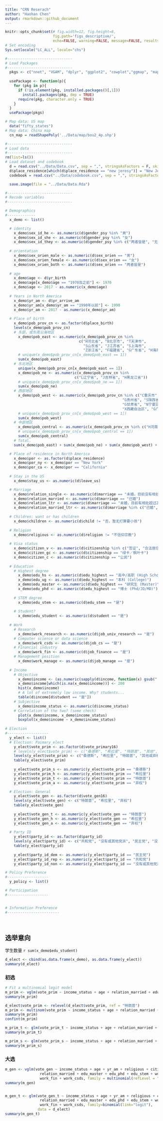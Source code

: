 ```yaml
---
title: "CRN Reserach"
author: "Haohan Chen"
output: rmarkdown::github_document
---
```



```r
knitr::opts_chunk$set(# fig.width=12, fig.height=8, 
                      fig.path='figs_descriptive/',
                      echo=FALSE, warning=FALSE, message=FALSE, results = 'markup')
# Set encoding
Sys.setlocale("LC_ALL", locale="chs")
```

```r
#------------------------------
# Load Packages
#------------------------------
  pkgs <- c("nnet", "VGAM", "dplyr", "ggplot2", "cowplot","ggmap", "maps", "mapdata", "rgeos", "rgdal", "maptools", "fiftystater", "knitr", "stargazer", "PerformanceAnalytics", "gmodels", "vcdExtra")
  
  usePackage <- function(p){
    for (pkg in p){
      if (!is.element(pkg, installed.packages()[,1]))
        install.packages(pkg, dep = TRUE)
      require(pkg, character.only = TRUE)
    }
  }
  usePackage(pkgs)

# Map data: US map
  data("fifty_states")
# Map data: China map
  cn_map = readShapePoly('../Data/map/bou2_4p.shp')
```

```r
#------------------------------
# Load data
#------------------------------
rm(list=ls())
# Load dataset and codebook
  d = read.csv("../Data/Data.csv", sep = ",", stringsAsFactors = F, skip = 1, fileEncoding = "UTF-8-BOM")
  d$place_residence[which(d$place_residence == "new jeresy")] = "New Jersey"
  codebook = read.csv("../Data/codebook.csv", sep = ",", stringsAsFactors = F, fileEncoding = "UTF-8-BOM")

  save.image(file = "../Data/Data.Rda")

#------------------------------
# Recode variables
#------------------------------

# Demographics
#-------------
  x_demo <- list()

  # identity
    x_demo$sex_id_he <- as.numeric(d$gender_psy %in% "男")
    x_demo$sex_id_she <- as.numeric(d$gender_psy %in% "女")
    x_demo$sex_id_they <- as.numeric(d$gender_psy %in% c("两者皆是", "无", "不知道"))
  
  # orientation
    x_demo$sex_orien_male <- as.numeric(d$sex_orien == "男")
    x_demo$sex_orien_female <- as.numeric(d$sex_orien == "女")
    x_demo$sex_orien_both <- as.numeric(d$sex_orien == "两者皆是")
    
  # age
    x_demo$age <- d$yr_birth
    x_demo$age[x_demo$age == "1970及之前"] <- 1970
    x_demo$age <- 2017 - as.numeric(x_demo$age)
    
  # Years in North America
    x_demo$yr_am <- d$yr_arrive_am
    x_demo$yr_am[x_demo$yr_am == "1990年以前"] <- 1990
    x_demo$yr_am <- 2017 - as.numeric(x_demo$yr_am)
    
  # Place of birth
    x_demo$pob_prov_cn <- as.factor(d$place_birth)
    levels(x_demo$pob_prov_cn)
    # 东部，或东南沿海地区
      x_demo$pob_east <- as.numeric(x_demo$pob_prov_cn %in% 
                                  c("H河北省", "B北京市", "T天津市", 
                                    "S山东省", "J江苏省", "S上海市", 
                                    "Z浙江省", "F福建省", "G广东省", "H海南省"))
      # unique(x_demo$pob_prov_cn[x_demo$pob_east == 1])
      sum(x_demo$pob_east)
    # 东北地区
      unique(x_demo$pob_prov_cn[x_demo$pob_east == 1])
      x_demo$pob_ne <- as.numeric(x_demo$pob_prov_cn %in%
                                c("L辽宁省", "J吉林省", "H黑龙江省"))
      # unique(x_demo$pob_prov_cn[x_demo$pob_ne == 1])
      sum(x_demo$pob_ne)
    # 西部地区
      x_demo$pob_west <- as.numeric(x_demo$pob_prov_cn %in% c("C重庆市", "S四川省", "Y云南省", 
                                                      "G贵州省", "S陕西省", "Q青海省", 
                                                      "G甘肃省", "N宁夏回族自治区", "X新疆维吾尔族自治区", 
                                                      "X西藏自治区", "G广西壮族自治区", "N内蒙古自治区"))
      # unique(x_demo$pob_prov_cn[x_demo$pob_west == 1])
      sum(x_demo$pob_west)
    # 中部地区
      x_demo$pob_central <- as.numeric(x_demo$pob_prov_cn %in% c("H河南省", "S山西省", "A安徽省", "J江西省", "H湖北省", "H湖南省"))
      # unique(x_demo$pob_prov_cn[x_demo$pob_central == 1])
      sum(x_demo$pob_central)
    # Total.   
    sum(x_demo$pob_east) + sum(x_demo$pob_ne) + sum(x_demo$pob_west) + sum(x_demo$pob_central)

  # Place of residence in North America 
    x_demo$por <- as.factor(d$place_residence)
    x_demo$por_ny <- x_demo$por == "New York"
    x_demo$por_ca <- x_demo$por == "California"
  
  # Stay in the US
    x_demo$stay_us <- as.numeric(d$leave_us)

  # Marriage
    x_demo$relation_single <- as.numeric(d$marriage == "未婚，目前没有相处超过2个月的伴侣")
    x_demo$relation_married <- as.numeric(d$marriage == "已婚")
    x_demo$relation_ltr <- as.numeric(d$marriage == "未婚，目前有相处超过2个月的伴侣")
    x_demo$relation_married_ltr <- as.numeric(d$marriage %in% c("已婚", "未婚，目前有相处超过2个月的伴侣"))
  
  # Children: want or has children
    x_demo$children <- as.numeric(d$child != "否，暂无打算要小孩")
    
  # Religion
    x_demo$religious <- as.numeric(d$religion != "不信仰宗教")
  
  # Visa status
    x_demo$citizen_v <- as.numeric(d$citizenship %in% c("签证", "合法居住、", "合法居住", "绿卡申请中", "政治庇护", "工卡", "aos"))
    x_demo$citizen_gc <- as.numeric(d$citizenship == "绿卡／枫叶卡")
    x_demo$citizen_c <- as.numeric(d$citizenship == "公民")
  
  # Education
    # Highest degree
      x_demo$edu_hs <- as.numeric(d$edu_highest == "高中/高职 (High School/Professional higher vocational school )")
      x_demo$edu_ug <- as.numeric(d$edu_highest == "本科 (College)")
      x_demo$edu_master <- as.numeric(d$edu_highest == "研究生 (Master)")
      x_demo$edu_phd <- as.numeric(d$edu_highest == "博士 (Phd/JD/MD)")
  
    # STEM degree
      x_demo$edu_stem <- as.numeric(d$edu_stem == "是")
      
    # Student?
      x_demo$edu_student <- as.numeric(d$student == "是")
  
  # Work
    # Research
      x_demo$work_research <- as.numeric(d$job_univ_research == "是")
    # Computer science or data science
      x_demo$work_csds <- as.numeric(d$job_cs == "是")
    # Financial industry
      x_demo$work_fin <- as.numeric(d$job_finance == "是")
    # Management position
      x_demo$work_manage <- as.numeric(d$job_manage == "是")
  
  # Income        
    # Objective
      x_demo$income <- (as.numeric(sapply(d$income, function(x) gsub(",", "", strsplit(x, "-")[[1]][2])))-4999)/1000
      x_demo$income[which(is.na(x_demo$income))] <- 200
      hist(x_demo$income)
      # A lot of extremely low income. Why? students...
      table(d$income[d$student == "是"])
    # Subjective
      x_demo$income_status <- as.numeric(d$income_status)
    # Correlation of the two? (some check)
      plot(x_demo$income, x_demo$income_status)
      boxplot(x_demo$income ~ x_demo$income_status)
        
# Election
#-------------------
  y_elect <- list()
  # Election: Paimary_elect
    y_elect$vote_prim <- as.factor(d$vote_primary16)
    # levels(y_elect$vote_prim) <- c("桑德斯", "希拉里", "特朗普", "其他", "其他", "其他", "弃权", "其他")
    levels(y_elect$vote_prim) <- c("桑德斯", "希拉里", "特朗普", "其他或弃权", "其他或弃权", "其他或弃权", "其他或弃权", "其他或弃权")
    table(y_elect$vote_prim)
    
    y_elect$vote_prim_s <- as.numeric(y_elect$vote_prim == "桑德斯")
    y_elect$vote_prim_h <- as.numeric(y_elect$vote_prim == "希拉里")
    y_elect$vote_prim_t <- as.numeric(y_elect$vote_prim == "特朗普")
    y_elect$vote_prim_a <- as.numeric(y_elect$vote_prim == "弃权")

  # Election: General
    y_elect$vote_gen <- as.factor(d$vote_gen16)
    levels(y_elect$vote_gen) <- c("特朗普", "希拉里", "弃权")
    table(y_elect$vote_gen)
    
    y_elect$vote_gen_t <- as.numeric(y_elect$vote_gen == "特朗普")
    y_elect$vote_gen_h <- as.numeric(y_elect$vote_gen == "希拉里")
    y_elect$vote_gen_a <- as.numeric(y_elect$vote_gen == "弃权")
    
  # Party ID
    y_elect$party_id <- as.factor(d$party_id)
    levels(y_elect$party_id) <- c("共和党", "没有或其他党派", "民主党", "没有或其他党派")
    table(y_elect$party_id)
    
    y_elect$party_id_dem <- as.numeric(y_elect$party_id == "民主党")
    y_elect$party_id_rep <- as.numeric(y_elect$party_id == "共和党")
    y_elect$party_id_non <- as.numeric(y_elect$party_id == "没有或其他党派")

# Policy Preference
#-------------------
  y_policy <- list()

# Participation
#-------------------


# Information Preference
#------------------------
      
    
```

## 选举意向

学生数量 `r sum(x_demo$edu_student)`

```r
d_elect <- cbind(as.data.frame(x_demo), as.data.frame(y_elect))
summary(d_elect)
```

### 初选
```r
# Fit a multinomial logit model
m_prim <- vglm(vote_prim ~ income_status + age + relation_married + edu_ug + edu_master + edu_phd + edu_stem + work_manage + work_fin + work_csds, family = multinomial(refLevel = "特朗普"), data = d_elect)
summary(m_prim)

d_elect$vote_prim <- relevel(d_elect$vote_prim, ref = "特朗普")
m_prim <- multinom(vote_prim ~ income_status + age + relation_married + edu_ug + edu_master + edu_phd + edu_stem + work_manage + work_fin + work_csds, data = d_elect)
summary(m_prim)
confint(m_prim)

m_prim_t <- glm(vote_prim_t ~ income_status + age + relation_married + edu_ug + edu_master + edu_phd + edu_stem + work_manage + work_fin + work_csds, family=binomial(link="logit"), data = d_elect)
summary(m_prim_t)

m_prim_s <- glm(vote_prim_s ~ income_status + age + relation_married + edu_ug + edu_master + edu_phd + edu_stem + work_manage + work_fin + work_csds, family=binomial(link="logit"), data = d_elect)
summary(m_prim_s)

```

### 大选
```r
m_gen <- vglm(vote_gen ~ income_status + age + yr_am + religious + citizen_v + 
                relation_married + edu_master + edu_phd + edu_stem + work_manage + 
                work_fin + work_csds, family = multinomial(refLevel = "特朗普"), data = d_elect)
summary(m_gen)


m_gen_t <- glm(vote_gen_t ~ income_status + age + yr_am + religious + citizen_v + 
                relation_married + edu_master + edu_phd + edu_stem + work_manage + 
                work_fin + work_csds, family=binomial(link="logit"), 
               data = d_elect)
summary(m_gen_t)



```

